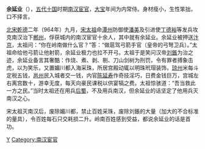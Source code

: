 '''余延业'''（{{bd|10世纪||？|catIdx=Y}}），[[五代十国|五代十国]]时期[[南汉|南汉]][[宦官|宦官]]，[[大宝_(南汉)|大宝]]年间为内常侍。身材瘦小，生性笨拙，口不择言。

[[北宋|北宋]][[乾德_(北宋)|乾德]]二年（964年）九月，[[宋太祖|宋太祖]]命[[潭州_(隋朝)|潭州]]防御使[[潘美|潘美]]及引进使[[丁德裕|丁德裕]]等发兵攻克南汉治下[[郴州|郴州]]，俘获城内的南汉宦官十余人，其中就有余延业。余延业被押送[[汴京|汴京]]，太祖问：“你在岭南做什么官？”答：“做扈驾弓箭手官（皇帝的弓弩卫兵）。”太祖命给他弓箭让他射箭，余延业极力也拉不开弓。太祖于是笑问汉帝[[刘鋹|刘鋹]]为治之迹，余延业备言其奢酷：作烧、煮、剥、剔、刀山剑树为刑罚，令有罪者搏象击虎，以为笑乐，又置媚川都入海采珠，所居宫殿动辄以明珠玳瑁装饰，[[琼州|琼州]]米每斗定税五钱，[[邕州|邕州]]民入城者交一钱，内官[[陈延寿|陈延寿]]作奇技淫巧，日费金钱巨万，宫城左右离宫数十，游幸无度，每天向豪民课税以供宴犒之费。太祖惊骇道：“吾当救此一方之民。”当时太祖还在用兵[[后蜀|后蜀]]，不及用兵南汉，但余延业的话坚定了他用兵灭南汉之心。

宋太祖灭南汉后，废除媚川都，禁止百姓采珠，废除刘鋹的大量（加大的不合标准的量具），令百姓每石只交耗损二升。岭南百姓感到受益，都说余延业的话是首功。

{{DEFAULTSORT:Y}}
[[Category:余姓|Y]]
[[Category:南汉宦官|Category:南汉宦官]]